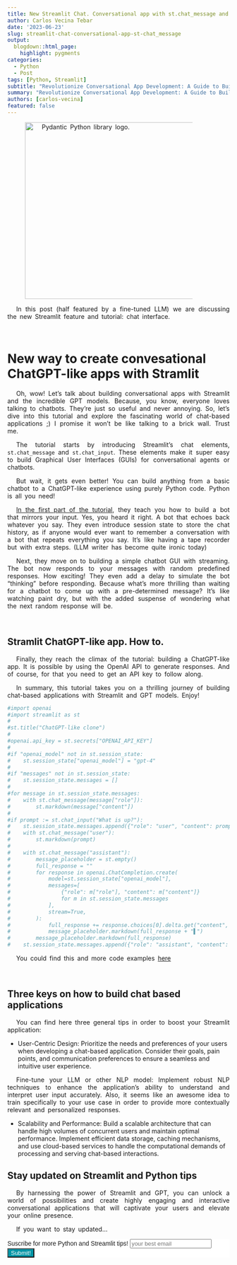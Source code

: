 ```yaml
---
title: New Streamlit Chat. Conversational app with st.chat_message and st.chat_input
author: Carlos Vecina Tebar
date: '2023-06-23'
slug: streamlit-chat-conversational-app-st-chat_message
output: 
  blogdown::html_page:
    highlight: pygments 
categories:
  - Python
  - Post
tags: [Python, Streamlit]
subtitle: "Revolutionize Conversational App Development: A Guide to Building Chat-based Applications with Streamlit and GPT."
summary: "Revolutionize Conversational App Development: A Guide to Building Chat-based Applications with Streamlit and GPT."
authors: [carlos-vecina]
featured: false
---
```


<img src="./featured.png" width="400px" alt="Pydantic Python library logo." />

In this post (half featured by a fine-tuned LLM) we are discussing the new Streamlit feature and tutorial: chat interface.

<br>

# New way to create convesational ChatGPT-like apps with Stramlit

Oh, wow! Let's talk about building conversational apps with Streamlit and the incredible GPT models. Because, you know, everyone loves talking to chatbots. They're just so useful and never annoying. So, let's dive into this tutorial and explore the fascinating world of chat-based applications ;) I promise it won't be like talking to a brick wall. Trust me.

The tutorial starts by introducing Streamlit's chat elements, `st.chat_message` and `st.chat_input`. These elements make it super easy to build Graphical User Interfaces (GUIs) for conversational agents or chatbots.

But wait, it gets even better! You can build anything from a basic chatbot to a ChatGPT-like experience using purely Python code. Python is all you need!

[In the first part of the tutorial](https://docs.streamlit.io/knowledge-base/tutorials/build-conversational-apps#:~:text=elements%20we%27ll%20use.-,Chat%20elements,-Streamlit%20offers%20several), they teach you how to build a bot that mirrors your input. Yes, you heard it right. A bot that echoes back whatever you say. They even introduce session state to store the chat history, as if anyone would ever want to remember a conversation with a bot that repeats everything you say. It's like having a tape recorder but with extra steps. (LLM writer has become quite ironic today)

Next, they move on to building a simple chatbot GUI with streaming. The bot now responds to your messages with random predefined responses. How exciting! They even add a delay to simulate the bot "thinking" before responding. Because what's more thrilling than waiting for a chatbot to come up with a pre-determined message? It's like watching paint dry, but with the added suspense of wondering what the next random response will be.

<br>

## Stramlit ChatGPT-like app. How to.

Finally, they reach the climax of the tutorial: building a ChatGPT-like app. It is possible by using the OpenAI API to generate responses. And of course, for that you need to get an API key to follow along.

In summary, this tutorial takes you on a thrilling journey of building chat-based applications with Streamlit and GPT models. Enjoy!

```python
#import openai
#import streamlit as st
#
#st.title("ChatGPT-like clone")
#
#openai.api_key = st.secrets["OPENAI_API_KEY"]
#
#if "openai_model" not in st.session_state:
#    st.session_state["openai_model"] = "gpt-4"
#
#if "messages" not in st.session_state:
#    st.session_state.messages = []
#
#for message in st.session_state.messages:
#    with st.chat_message(message["role"]):
#        st.markdown(message["content"])
#
#if prompt := st.chat_input("What is up?"):
#    st.session_state.messages.append({"role": "user", "content": prompt})
#    with st.chat_message("user"):
#        st.markdown(prompt)
#
#    with st.chat_message("assistant"):
#        message_placeholder = st.empty()
#        full_response = ""
#        for response in openai.ChatCompletion.create(
#            model=st.session_state["openai_model"],
#            messages=[
#                {"role": m["role"], "content": m["content"]}
#                for m in st.session_state.messages
#            ],
#            stream=True,
#        ):
#            full_response += response.choices[0].delta.get("content", "")
#            message_placeholder.markdown(full_response + "▌")
#        message_placeholder.markdown(full_response)
#    st.session_state.messages.append({"role": "assistant", "content": full_response})
```

You could find this and more code examples [here](https://docs.streamlit.io/knowledge-base/tutorials/build-conversational-apps)

<br>

## Three keys on how to build chat based applications

You can find here three general tips in order to boost your Streamlit application:

- User-Centric Design: Prioritize the needs and preferences of your users when developing a chat-based application. Consider their goals, pain points, and communication preferences to ensure a seamless and intuitive user experience.

Fine-tune your LLM or other NLP model: Implement robust NLP techniques to enhance the application's ability to understand and interpret user input accurately. Also, it seems like an awesome idea to train specifically to your use case in order to provide more contextually relevant and personalized responses.

- Scalability and Performance: Build a scalable architecture that can handle high volumes of concurrent users and maintain optimal performance. Implement efficient data storage, caching mechanisms, and use cloud-based services to handle the computational demands of processing and serving chat-based interactions.

## **Stay updated on Streamlit and Python tips**

By harnessing the power of Streamlit and GPT, you can unlock a world of possibilities and create highly engaging and interactive conversational applications that will captivate your users and elevate your online presence.

If you want to stay updated...

```{=html}
<!-- Begin Mailchimp Signup Form -->
<link href="//cdn-images.mailchimp.com/embedcode/horizontal-slim-10_7.css" rel="stylesheet" type="text/css">
<link rel="stylesheet" type="text/css" href="https://csshake.surge.sh/csshake.min.css">
<style type="text/css">
	#mc_embed_signup{background:#fff; clear:left; font:14px Helvetica,Arial,sans-serif; width:100%;}
	 #mc_embed_signup .button {
  background-color: #0294A5; /* Green */
  color: white;
  transition-duration: 0.4s;
}
#mc_embed_signup .button:hover {
  background-color: #379392 !important; 
}

</style>
<div id="mc_embed_signup">
<form action="https://typethepipe.us4.list-manage.com/subscribe/post?u=91551f7ed29389a0de4f47665&amp;id=d95c503a48" method="post" id="mc-embedded-subscribe-form" name="mc-embedded-subscribe-form" class="validate" target="_blank" novalidate>
 <div id="mc_embed_signup_scroll">
	<label for="mce-EMAIL"> Suscribe for more Python and Streamlit tips!</label>
	<input type="email" value="" name="EMAIL" class="email" id="mce-EMAIL" placeholder="your best email" required>
    <!-- real people should not fill this in and expect good things - do not remove this or risk form bot signups-->
    <div style="position: absolute; left: -5000px;" aria-hidden="true"><input type="text" name="b_91551f7ed29389a0de4f47665_d95c503a48" tabindex="-1" value=""></div>
    <div class="clear"><input type="submit" value="Submit!" name="subscribe" id="mc-embedded-subscribe" class="button"></div>
    </div>
</form>
</div>

<!--End mc_embed_signup-->
```


<style>
p {
  word-spacing: 3px;
  text-indent: 20px;
  text-align: justify;
}
.page-subtitle {
  text-align: left  !important;
    text-indent: 0px !important;
}
.card-text {
  text-align: left  !important;
    text-indent: 0px !important;
}
</style>
<style>
.hljs-keyword,.hljs-selector-tag,.hljs-subst{color:#2e8516;font-weight:bold}.hljs-comment, .hljs-quote {
    color: #0e847b;
    font-style: italic;
}.hljs-number, .hljs-literal, .hljs-variable, .hljs-template-variable, .hljs-tag .hljs-attr {
    color: #008021;
}
</style>
